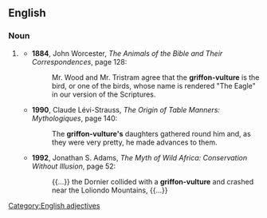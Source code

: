 ==English==

===Noun===
{{en-noun}}

# {{lb|en|uncommon}} {{alternative form of|griffon vulture|lang=en}}
#* '''1884''', John Worcester, ''The Animals of the Bible and Their Correspondences'', page 128:
#*: Mr. Wood and Mr. Tristram agree that the '''griffon-vulture''' is the bird, or one of the birds, whose name is rendered "The Eagle" in our version of the Scriptures.
#* '''1990''', Claude Lévi-Strauss, ''The Origin of Table Manners: Mythologiques'', page 140:
#*: The '''griffon-vulture's''' daughters gathered round him and, as they were very pretty, he made advances to them.
#* '''1992''', Jonathan S. Adams, ''The Myth of Wild Africa: Conservation Without Illusion'', page 52:
#*: {{...}} the Dornier collided with a '''griffon-vulture''' and crashed near the Loliondo Mountains, {{...}}

[[Category:English adjectives]]